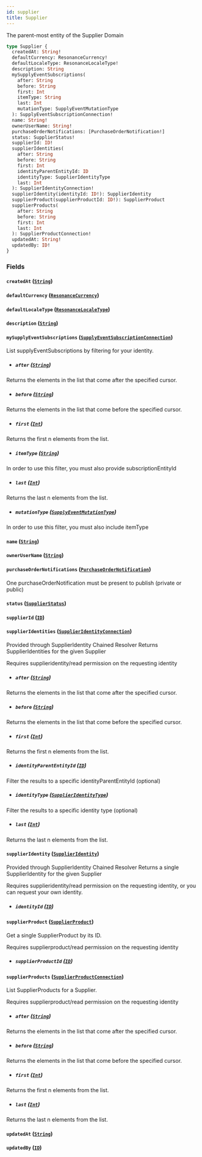 ```yaml
---
id: supplier
title: Supplier
---
```


The parent-most entity of the Supplier Domain

```graphql
type Supplier {
  createdAt: String!
  defaultCurrency: ResonanceCurrency!
  defaultLocaleType: ResonanceLocaleType!
  description: String
  mySupplyEventSubscriptions(
    after: String
    before: String
    first: Int
    itemType: String
    last: Int
    mutationType: SupplyEventMutationType
  ): SupplyEventSubscriptionConnection!
  name: String!
  ownerUserName: String!
  purchaseOrderNotifications: [PurchaseOrderNotification!]
  status: SupplierStatus!
  supplierId: ID!
  supplierIdentities(
    after: String
    before: String
    first: Int
    identityParentEntityId: ID
    identityType: SupplierIdentityType
    last: Int
  ): SupplierIdentityConnection!
  supplierIdentity(identityId: ID!): SupplierIdentity
  supplierProduct(supplierProductId: ID!): SupplierProduct
  supplierProducts(
    after: String
    before: String
    first: Int
    last: Int
  ): SupplierProductConnection!
  updatedAt: String!
  updatedBy: ID!
}
```

### Fields

#### `createdAt` ([`String`](/developers/supplier-apis/supply-api/graphql/reference/scalars/string))

#### `defaultCurrency` ([`ResonanceCurrency`](/developers/supplier-apis/supply-api/graphql/reference/enums/resonance-currency))

#### `defaultLocaleType` ([`ResonanceLocaleType`](/developers/supplier-apis/supply-api/graphql/reference/enums/resonance-locale-type))

#### `description` ([`String`](/developers/supplier-apis/supply-api/graphql/reference/scalars/string))

#### `mySupplyEventSubscriptions` ([`SupplyEventSubscriptionConnection`](/developers/supplier-apis/supply-api/graphql/reference/objects/supply-event-subscription-connection))

List supplyEventSubscriptions by filtering for your identity.

- ##### `after` ([`String`](/developers/supplier-apis/supply-api/graphql/reference/scalars/string))

Returns the elements in the list that come after the specified cursor.

- ##### `before` ([`String`](/developers/supplier-apis/supply-api/graphql/reference/scalars/string))

Returns the elements in the list that come before the specified cursor.

- ##### `first` ([`Int`](/developers/supplier-apis/supply-api/graphql/reference/scalars/int))

Returns the first n elements from the list.

- ##### `itemType` ([`String`](/developers/supplier-apis/supply-api/graphql/reference/scalars/string))

In order to use this filter, you must also provide subscriptionEntityId

- ##### `last` ([`Int`](/developers/supplier-apis/supply-api/graphql/reference/scalars/int))

Returns the last n elements from the list.

- ##### `mutationType` ([`SupplyEventMutationType`](/developers/supplier-apis/supply-api/graphql/reference/enums/supply-event-mutation-type))

In order to use this filter, you must also include itemType

#### `name` ([`String`](/developers/supplier-apis/supply-api/graphql/reference/scalars/string))

#### `ownerUserName` ([`String`](/developers/supplier-apis/supply-api/graphql/reference/scalars/string))

#### `purchaseOrderNotifications` ([`PurchaseOrderNotification`](/developers/supplier-apis/supply-api/graphql/reference/objects/purchase-order-notification))

One purchaseOrderNotification must be present to publish (private or public)

#### `status` ([`SupplierStatus`](/developers/supplier-apis/supply-api/graphql/reference/enums/supplier-status))

#### `supplierId` ([`ID`](/developers/supplier-apis/supply-api/graphql/reference/scalars/id))

#### `supplierIdentities` ([`SupplierIdentityConnection`](/developers/supplier-apis/supply-api/graphql/reference/objects/supplier-identity-connection))

Provided through SupplierIdentity Chained Resolver
Returns SupplierIdentities for the given Supplier

Requires supplieridentity/read permission on the requesting identity

- ##### `after` ([`String`](/developers/supplier-apis/supply-api/graphql/reference/scalars/string))

Returns the elements in the list that come after the specified cursor.

- ##### `before` ([`String`](/developers/supplier-apis/supply-api/graphql/reference/scalars/string))

Returns the elements in the list that come before the specified cursor.

- ##### `first` ([`Int`](/developers/supplier-apis/supply-api/graphql/reference/scalars/int))

Returns the first n elements from the list.

- ##### `identityParentEntityId` ([`ID`](/developers/supplier-apis/supply-api/graphql/reference/scalars/id))

Filter the results to a specific identityParentEntityId (optional)

- ##### `identityType` ([`SupplierIdentityType`](/developers/supplier-apis/supply-api/graphql/reference/enums/supplier-identity-type))

Filter the results to a specific identity type (optional)

- ##### `last` ([`Int`](/developers/supplier-apis/supply-api/graphql/reference/scalars/int))

Returns the last n elements from the list.

#### `supplierIdentity` ([`SupplierIdentity`](/developers/supplier-apis/supply-api/graphql/reference/objects/supplier-identity))

Provided through SupplierIdentity Chained Resolver
Returns a single SupplierIdentity for the given Supplier

Requires supplieridentity/read permission on the requesting identity, or you can request your own identity.

- ##### `identityId` ([`ID`](/developers/supplier-apis/supply-api/graphql/reference/scalars/id))

#### `supplierProduct` ([`SupplierProduct`](/developers/supplier-apis/supply-api/graphql/reference/objects/supplier-product))

Get a single SupplierProduct by its ID.

Requires supplierproduct/read permission on the requesting identity

- ##### `supplierProductId` ([`ID`](/developers/supplier-apis/supply-api/graphql/reference/scalars/id))

#### `supplierProducts` ([`SupplierProductConnection`](/developers/supplier-apis/supply-api/graphql/reference/objects/supplier-product-connection))

List SupplierProducts for a Supplier.

Requires supplierproduct/read permission on the requesting identity

- ##### `after` ([`String`](/developers/supplier-apis/supply-api/graphql/reference/scalars/string))

Returns the elements in the list that come after the specified cursor.

- ##### `before` ([`String`](/developers/supplier-apis/supply-api/graphql/reference/scalars/string))

Returns the elements in the list that come before the specified cursor.

- ##### `first` ([`Int`](/developers/supplier-apis/supply-api/graphql/reference/scalars/int))

Returns the first n elements from the list.

- ##### `last` ([`Int`](/developers/supplier-apis/supply-api/graphql/reference/scalars/int))

Returns the last n elements from the list.

#### `updatedAt` ([`String`](/developers/supplier-apis/supply-api/graphql/reference/scalars/string))

#### `updatedBy` ([`ID`](/developers/supplier-apis/supply-api/graphql/reference/scalars/id))
